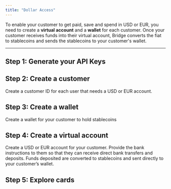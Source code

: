 ```yaml
---
title: "Dollar Access"
---
```


To enable your customer to get paid, save and spend in USD or EUR, you need to create a **virtual account** and a **wallet** for each customer. Once your customer receives funds into their virtual account, Bridge converts the fiat to stablecoins and sends the stablecoins to your customer's wallet.

---


## Step 1: Generate your API Keys

<GenerateApiKeys />

## Step 2: Create a customer

Create a customer ID for each user that needs a USD or EUR account.

<CreateACustomer />

## Step 3: Create a wallet

Create a wallet for your customer to hold stablecoins

<CreateAWallet />

## Step 4: Create a virtual account

Create a USD or EUR account for your customer. Provide the bank instructions to them so that they can receive direct bank transfers and deposits. Funds deposited are converted to stablecoins and sent directly to your customer’s wallet.

<CreateAVirtualAccount />

## Step 5: Explore cards

<ExploreCards />